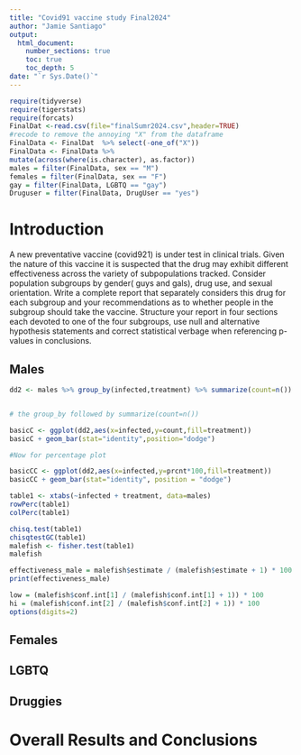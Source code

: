 ```yaml
---
title: "Covid91 vaccine study Final2024"
author: "Jamie Santiago"
output: 
  html_document:
    number_sections: true
    toc: true
    toc_depth: 5
date: "`r Sys.Date()`" 
---
```


```r
require(tidyverse)
require(tigerstats)
require(forcats)
FinalDat <-read.csv(file="finalSumr2024.csv",header=TRUE)
#recode to remove the annoying "X" from the dataframe
FinalData <- FinalDat  %>% select(-one_of("X"))
FinalData <- FinalData %>%
mutate(across(where(is.character), as.factor))
males = filter(FinalData, sex == "M")
females = filter(FinalData, sex == "F")
gay = filter(FinalData, LGBTQ == "gay")
Druguser = filter(FinalData, DrugUser == "yes")
```



# Introduction

A new  preventative vaccine (covid921) is under test in clinical trials. Given the nature of this vaccine it is suspected that the drug may exhibit different effectiveness across the variety of subpopulations tracked. Consider population subgroups by gender( guys and gals), drug use, and sexual orientation. Write a complete report that separately considers this drug for each subgroup and your recommendations as to whether people in the subgroup should take the vaccine. Structure your report in four sections each devoted to one of the four subgroups, use null and alternative hypothesis statements and correct statistical verbage when referencing p-values in conclusions.

## Males

```r
dd2 <- males %>% group_by(infected,treatment) %>% summarize(count=n()) %>% mutate(prcnt=count/sum(count))


# the group_by followed by summarize(count=n())

basicC <- ggplot(dd2,aes(x=infected,y=count,fill=treatment))
basicC + geom_bar(stat="identity",position="dodge")

#Now for percentage plot

basicCC <- ggplot(dd2,aes(x=infected,y=prcnt*100,fill=treatment)) 
basicCC + geom_bar(stat="identity", position = "dodge")
```
```r
table1 <- xtabs(~infected + treatment, data=males)
rowPerc(table1)
colPerc(table1)
```

```r
chisq.test(table1)
chisqtestGC(table1)
malefish <- fisher.test(table1)
malefish
```

```r
effectiveness_male = malefish$estimate / (malefish$estimate + 1) * 100
print(effectiveness_male)

low = (malefish$conf.int[1] / (malefish$conf.int[1] + 1)) * 100
hi = (malefish$conf.int[2] / (malefish$conf.int[2] + 1)) * 100
options(digits=2)
```


## Females


## LGBTQ



## Druggies


# Overall Results and Conclusions
